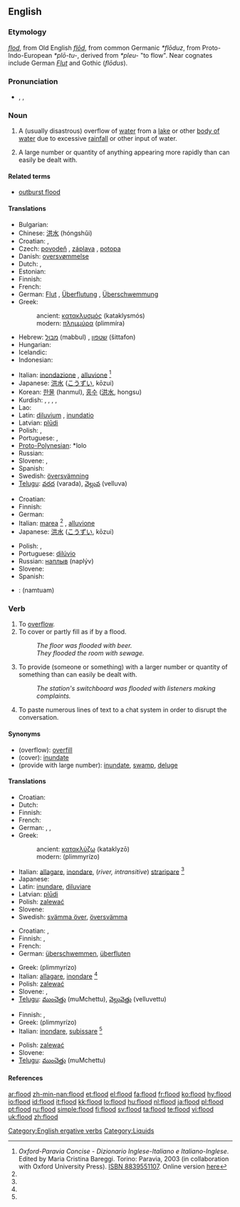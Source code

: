 {{wikipedia}}
==English==

===Etymology===
{{etyl|enm}} ''[[flod]]'', from Old English ''[[flod|flōd]]'', from common Germanic ''*flōduz'', from Proto-Indo-European ''*plō-tu-'', derived from ''*pleu-'' "to flow". Near cognates include German ''[[Flut]]'' and Gothic <!-- [[𐍆𐌻𐍉𐌳𐌿𐍃]] --> (''flōdus'').

===Pronunciation===
* {{enPR|flŭd}}, {{IPA|/flʌd/}}, {{SAMPA|/flVd/}}
*: {{rhymes|ʌd}}

===Noun===
{{en-noun}}

# A (usually disastrous) overflow of [[water]] from a [[lake]] or other [[body of water]] due to excessive [[rainfall]] or other input of water.
# {{figuratively}} A large number or quantity of anything appearing more rapidly than can easily be dealt with.

====Related terms====
* [[outburst flood]] <!--(''geology'') catastrophic flooding from a glacier-->

====Translations====
{{trans-top|overflow of water}}
* Bulgarian: {{t+|bg|наводнение|n|tr=navodnenie|sc=Cyrl}}
* Chinese: [[洪水]] (hóngshǔi)
* Croatian: {{t|hr|poplava|alt=pȍplava|f}}, {{t|hr|potop|alt=pòtop|m}}
* Czech: [[povodeň]] {{f}}, [[záplava]] {{f}}, [[potopa]] {{f}}
* Danish: [[oversvømmelse]] {{c}}
* Dutch: {{t+|nl|overstroming|f}}, {{t+|nl|vloed|m}}
* Estonian: {{t-|et|veetulv}}
* Finnish: {{t-|fi|tulva}}
* French: {{t+|fr|inondation|f}}
* German: [[Flut]] {{f}} {{italbrac|tidal}}, [[Überflutung]] {{f}}, [[Überschwemmung]] {{f}}
* Greek:
*: ancient: [[κατακλυσμός]] (kataklysmós) {{m}}
*: modern: [[πλημμύρα]] (plimmíra) {{f}}
* Hebrew: [[מבול]] (mabbul) {{m}}, [[שטפון]] (šittafon) {{m}}
* Hungarian: {{t+|hu|árvíz}}
* Icelandic: {{t+|is|flóð|n}}
* Indonesian: {{t+|id|banjir|xs=Indonesian}}
{{trans-mid}}
* Italian: [[inondazione]] {{f}}, [[alluvione]] {{f}} <ref name=oxf-par>''Oxford-Paravia Concise - Dizionario Inglese-Italiano e Italiano-Inglese''. Edited by Maria Cristina Bareggi. Torino: Paravia, 2003 (in collaboration with Oxford University Press). [[W:Wikipedia:book sources| ISBN 8839551107]]. Online version [http://www.oxfordparavia.it/ here]</ref>
* Japanese: [[洪水]] ([[こうずい]], kōzui)
* Korean: [[한물]] (hanmul), [[홍수]] ([[洪水]], hongsu)
* Kurdish: {{t+|ku|lehî}} {{f}}, {{t|ku|lêser}} {{f}}, {{t|ku|lês}} {{f}}, {{t|ku|avrabûn}} {{f}}, {{KUchar|[[لافاو]]}}
* Lao: {{t|lo|ນ້ຳຖ້ວມ|tr=nam-thuam|sc=Laoo}}
* Latin: [[diluvium]] {{n}}, [[inundatio]] {{f}}
* Latvian: [[plūdi]] {{m|p}}
* Polish: {{t+|pl|powódź|f}}, {{t+|pl|potop|m}}
* Portuguese: {{t+|pt|enchente|f}}, {{t+|pt|inundação|f}}
* [[Proto-Polynesian]]: *lolo
* Russian: {{t+|ru|наводнение|n|tr=navodn'énije|sc=Cyrl}}
* Slovene: {{t+|sl|poplava|f}}, {{t-|sl|povodenj|f}}
* Spanish: {{t+|es|inundación|f}}
* Swedish: [[översvämning]] {{c}}
* [[Telugu]]: [[వరద]] (varada), [[వెల్లువ]] (velluva)
{{trans-bottom}}

{{trans-top|large number or quantity}}
* Croatian: {{t|hr|poplava|alt=pȍplava|f}}
* Finnish: {{t-|fi|tulva}}
* German: {{t+|de|Flut|f}}
* Italian: [[marea]] <ref name=oxf-par /> {{f}}, [[alluvione]] {{f}}
* Japanese: [[洪水]] ([[こうずい]], kōzui)
{{trans-mid}}
* Polish: {{t+|pl|powódź|f}}, {{t+|pl|potok|m}}
* Portuguese: [[dilúvio]] {{m}}
* Russian: [[наплыв]] (naplýv) {{m}}
* Slovene: {{t+|sl|poplava|f}}
* Spanish: {{t-|es|diluvio|m}}
{{trans-bottom}}

{{checktrans-top}}
* {{ttbc|Thai}}: {{Thai|[[น้ำท่วม]]}} (namtuam)
{{trans-bottom}}

===Verb===
{{en-verb}}

# To [[overflow]].
# To cover or partly fill as if by a flood.
#: ''The floor was flooded with beer.''
#: ''They flooded the room with sewage.''
# {{figuratively}} To provide (someone or something) with a larger number or quantity of something than can easily be dealt with.
#: ''The station's switchboard was flooded with listeners making complaints.''
# {{context|internet|computing}} To paste numerous lines of text to a chat system in order to disrupt the conversation.

====Synonyms====
* (overflow): [[overfill]]
* (cover): [[inundate]]
* (provide with large number): [[inundate]], [[swamp]], [[deluge]]

====Translations====

{{trans-top|overflow}}
* Croatian: {{t|hr|preplaviti|alt=prepláviti}}
* Dutch: {{t+|nl|overstromen}}
* Finnish: {{t-|fi|tulvia}}
* French: {{t+|fr|inonder}}
* German: {{t|de|überschwemmen}}, {{t|de|überfluten}}, {{t|de|überfüllen}}
* Greek:
*: ancient: [[κατακλύζω]] (kataklyzō)
*: modern: {{t+|el|πλημμυρίζω|sc=Grek}} (plimmyrízo)
{{trans-mid}}
* Italian: [[allagare]], [[inondare]], (''river, intransitive'') [[straripare]] <ref name=oxf-par />
* Japanese: {{t-|ja|氾濫する|sc=Jpan}}
* Latin: [[inundare]], [[diluviare]]
* Latvian: [[plūdi]]
* Polish: [[zalewać]]
* Slovene: {{t-|sl|preplaviti}}
* Swedish: [[svämma över]], [[översvämma]]
{{trans-bottom}}

{{trans-top|cover as if by a flood}}
* Croatian: {{t|hr|potopiti|alt=potòpiti}}, {{t|hr|poplaviti|alt=popláviti}}
* Finnish: {{t-|fi|tulvia}}, {{t-|fi|hukuttaa}}
* French: {{t+|fr|inonder}}
* German: [[überschwemmen]], [[überfluten]]
{{trans-mid}}
* Greek: {{t+|el|πλημμυρίζω|sc=Grek}} (plimmyrízo)
* Italian: [[allagare]], [[inondare]] <ref name=oxf-par />
* Polish: [[zalewać]]
* Slovene: {{t-|sl|preplaviti}}, {{t-|sl|poplaviti}}
* [[Telugu]]: [[ముంచెత్తు]] (muMchettu), [[వెల్లువెత్తు]] (velluvettu)
{{trans-bottom}}

{{trans-top|provide with a large number of quantity}}
* Finnish: {{t-|fi|tukkia}}, {{t-|fi|hukuttaa}}
* Greek: {{t+|el|πλημμυρίζω|sc=Grek}} (plimmyrízo)
* Italian: [[inondare]], [[subissare]] <ref name=oxf-par />
{{trans-mid}}
* Polish: [[zalewać]]
* Slovene: {{t-|sl|preplaviti}}
* [[Telugu]]: [[ముంచెత్తు]] (muMchettu)
{{trans-bottom}}

====References====
<references/>

[[Category:English ergative verbs]]
[[Category:Liquids]]

[[ar:flood]]
[[zh-min-nan:flood]]
[[et:flood]]
[[el:flood]]
[[fa:flood]]
[[fr:flood]]
[[ko:flood]]
[[hy:flood]]
[[io:flood]]
[[id:flood]]
[[it:flood]]
[[kk:flood]]
[[lo:flood]]
[[hu:flood]]
[[nl:flood]]
[[ja:flood]]
[[pl:flood]]
[[pt:flood]]
[[ru:flood]]
[[simple:flood]]
[[fi:flood]]
[[sv:flood]]
[[ta:flood]]
[[te:flood]]
[[vi:flood]]
[[uk:flood]]
[[zh:flood]]